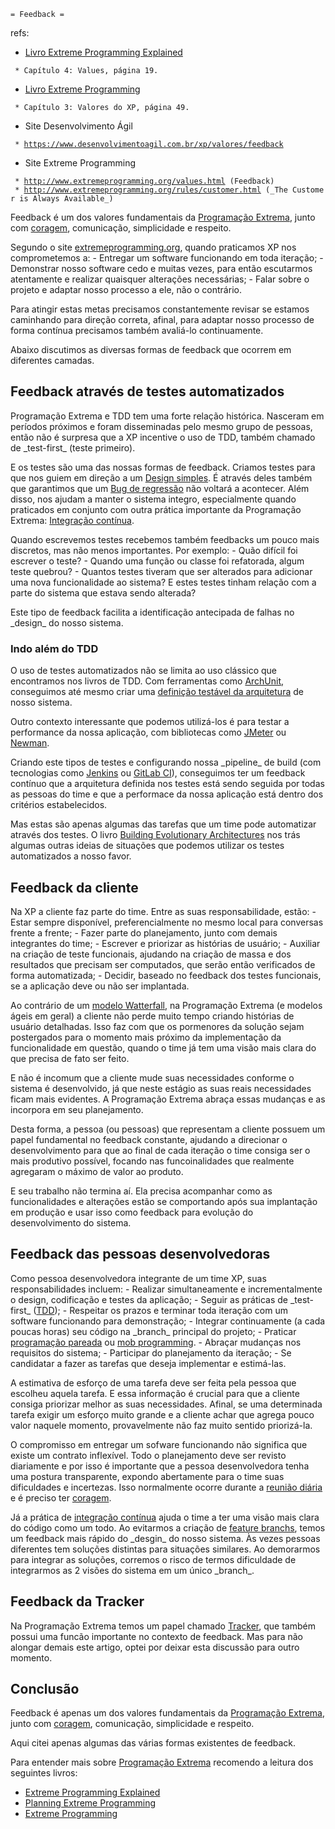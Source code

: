  = Feedback =

refs: 
* [[Livro Extreme Programming Explained]]
  * Capítulo 4: Values, página 19. 
* [[Livro Extreme Programming]]
  * Capítulo 3: Valores do XP, página 49.
* Site Desenvolvimento Ágil
  * https://www.desenvolvimentoagil.com.br/xp/valores/feedback
* Site Extreme Programming
  * http://www.extremeprogramming.org/values.html (Feedback)
  * http://www.extremeprogramming.org/rules/customer.html (_The Customer is Always Available_)

Feedback é um dos valores fundamentais da [[Programação Extrema]],
junto com [[Coragem|coragem]], comunicação, simplicidade e respeito.

Segundo o site [[http://www.extremeprogramming.org/values.html|extremeprogramming.org]], quando
praticamos XP nos comprometemos a:
- Entregar um software funcionando em toda iteração;
- Demonstrar nosso software cedo e muitas vezes, para então escutarmos atentamente e realizar quaisquer alterações necessárias;
- Falar sobre o projeto e adaptar nosso processo a ele, não o contrário.

Para atingir estas metas precisamos constantemente revisar se estamos
caminhando para direção correta, afinal, para adaptar
nosso processo de forma contínua precisamos também avaliá-lo continuamente.

Abaixo discutimos as diversas formas de feedback que ocorrem em diferentes camadas.

== Feedback através de testes automatizados ==

Programação Extrema e TDD tem uma forte relação histórica. Nasceram em
períodos próximos e foram disseminadas pelo mesmo grupo de pessoas, então
não é surpresa que a XP incentive o uso de TDD, também chamado de 
_test-first_ (teste primeiro).

E os testes são uma das nossas formas de feedback. Criamos testes para
que nos guiem em direção a um [[Design simples]].
É através deles também que garantimos que um [[Bug de regressão]] não
voltará a acontecer. Além disso, nos ajudam a manter o sistema integro, 
especialmente quando praticados em conjunto com outra prática importante 
da Programação Extrema: [[Integração contínua]].

Quando escrevemos testes recebemos também feedbacks um pouco mais
discretos, mas não menos importantes. Por exemplo: 
- Quão difícil foi escrever o teste?
- Quando uma função ou classe foi refatorada, algum teste quebrou?
- Quantos testes tiveram que ser alterados para adicionar uma nova funcionalidade ao sistema? E estes testes tinham relação com a parte do sistema que estava sendo alterada?
 
Este tipo de feedback facilita a identificação antecipada de falhas no _design_ do
nosso sistema.

=== Indo além do TDD ===

O uso de testes automatizados não se limita ao uso clássico
que encontramos nos livros de TDD. Com ferramentas como [[https://www.archunit.org/|ArchUnit]],
conseguimos até mesmo criar uma 
[[Teste sua arquitetura de forma automatizada|definição testável da arquitetura]]
de nosso sistema.

Outro contexto interessante que podemos utilizá-los é para testar
a performance da nossa aplicação, com bibliotecas como [[https://jmeter.apache.org/|JMeter]] ou [[https://github.com/postmanlabs/newman|Newman]].

Criando este tipos de testes e configurando nossa _pipeline_ de build
(com tecnologias como [[https://www.jenkins.io/|Jenkins]] ou [[https://docs.gitlab.com/ee/ci/|GitLab CI]]),
conseguimos ter um feedback contínuo que a arquitetura definida nos 
testes está sendo seguida por todas as pessoas do time
e que a performace da nossa aplicação está dentro dos critérios
estabelecidos.

Mas estas são apenas algumas das tarefas que um time pode automatizar
através dos testes. O livro [[https://evolutionaryarchitecture.com|Building Evolutionary Architectures]]
nos trás algumas outras ideias de situações que podemos utilizar os
testes automatizados a nosso favor.

== Feedback da cliente ==

Na XP a cliente faz parte do time. Entre as suas responsabilidade, estão:
- Estar sempre disponível, preferencialmente no mesmo local para conversas frente a frente;
- Fazer parte do planejamento, junto com demais integrantes do time;
- Escrever e priorizar as histórias de usuário;
- Auxiliar na criação de teste funcionais, ajudando na criação de massa e dos resultados que precisam ser computados, que serão então verificados de forma automatizada;
- Decidir, baseado no feedback dos testes funcionais, se a aplicação deve ou não ser implantada.

Ao contrário de um [[https://en.wikipedia.org/wiki/Waterfall_model|modelo Watterfall]], na Programação Extrema
(e modelos ágeis em geral) a cliente não perde muito tempo criando
histórias de usuário detalhadas. Isso faz com que os pormenores da
solução sejam postergados para o momento mais próximo da
implementação da funcionalidade em questão, quando o time já tem
uma visão mais clara do que precisa de fato ser feito. 

E não é incomum que a cliente mude suas necessidades conforme o
sistema é desenvolvido, já que neste estágio as suas reais
necessidades ficam mais evidentes. A Programação Extrema abraça
essas mudanças e as incorpora em seu planejamento.

Desta forma, a pessoa (ou pessoas) que representam a cliente
possuem um papel fundamental no feedback constante, ajudando
a direcionar o desenvolvimento para que ao final de cada iteração
o time consiga ser o mais produtivo possível, focando nas funcoinalidades
que realmente agregaram o máximo de valor ao produto.

E seu trabalho não termina aí. Ela precisa acompanhar como as
funcionalidades e alterações estão se comportando após
sua implantação em produção e usar isso como feedback para evolução
do desenvolvimento do sistema.

== Feedback das pessoas desenvolvedoras ==

Como pessoa desenvolvedora integrante de um time XP, suas responsabilidades
incluem:
- Realizar simultaneamente e incrementalmente o design, codificação e testes da aplicação;
- Seguir as práticas de _test-first_ ([[TDD]]);
- Respeitar os prazos e terminar toda iteração com um software funcionando para demonstração;
- Integrar continuamente (a cada poucas horas) seu código na _branch_ principal do projeto;
- Praticar [[Programação pareada|programação pareada]] ou [[Mob programming|mob programming]].
- Abraçar mudanças nos requisitos do sistema;
- Participar do planejamento da iteração;
- Se candidatar a fazer as tarefas que deseja implementar e estimá-las.

A estimativa de esforço de uma tarefa deve ser feita pela
pessoa que escolheu aquela tarefa. E essa informação é crucial
para que a cliente consiga priorizar melhor as suas necessidades.
Afinal, se uma determinada tarefa exigir um esforço muito grande
e a cliente achar que agrega pouco valor naquele momento, provavelmente
não faz muito sentido priorizá-la.

O compromisso em entregar um sofware funcionando não significa que
existe um contrato inflexível. Todo o planejamento deve ser revisto
diariamente e por isso é importante que a pessoa desenvolvedora
tenha uma postura transparente, expondo abertamente para o time
suas dificuldades e incertezas. Isso normalmente ocorre durante
a [[Reunião diária|reunião diária]] e é preciso ter [[Coragem|coragem]].

Já a prática de [[Integração contínua|integração contínua]] ajuda o time
a ter uma visão mais clara do código como um todo. Ao
evitarmos a criação de [[Feature branchs|feature branchs]], temos um feedback
mais rápido do _desgin_ do nosso sistema. Às vezes pessoas
diferentes tem soluções distintas para situações similares.
Ao demorarmos para integrar as soluções, corremos o risco
de termos dificuldade de integrarmos as 2 visões do sistema em
um único _branch_. 

== Feedback da Tracker ==

Na Programação Extrema temos um papel chamado [[Tracker]], que também
possui uma funcão importante no contexto de feedback. Mas para
não alongar demais este artigo, optei por deixar esta discussão
para outro momento.

== Conclusão ==

Feedback é apenas um dos valores fundamentais da [[Programação Extrema]],
junto com [[Coragem|coragem]], comunicação, simplicidade e respeito.

Aqui citei apenas algumas das várias formas existentes de
feedback.

Para entender mais sobre [[Programação Extrema]] recomendo a leitura
dos seguintes livros:
* [[Livro Extreme Programming Explained|Extreme Programming Explained]]
* [[Livro Planning Extreme Programming|Planning Extreme Programming]]
* [[Livro Extreme Programming|Extreme Programming]]
